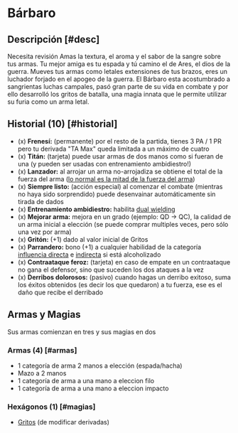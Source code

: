

# Bárbaro

<Bleed>
  <Screenshot src={barbPic} alt="placeholder" full />
</Bleed>

## Descripción [#desc]

<Callout type="warning" emoji="🔎">
  Necesita revisión
</Callout>
Amas la textura, el aroma y el sabor de la sangre sobre tus armas. Tu mejor amiga
es tu espada y tú camino el de Ares, el dios de la guerra. Mueves tus armas como
letales extensiones de tus brazos, eres un luchador forjado en el apogeo de la guerra.
El Bárbaro esta acostumbrado a sangrientas luchas campales, pasó gran parte de su vida en
combate y por ello desarrolló los gritos de batalla, una magia innata que le permite
utilizar su furia como un arma letal.

## Historial (10) [#historial]

- (x) **Frenesí:** (permanente) por el resto de la partida, tienes 3 PA / 1 PR pero tu derivada "TA Max" queda limitada a un máximo de cuatro
- (x) **Titán:** (tarjeta) puede usar armas de dos manos como si fueran de una (y pueden ser usadas con entrenamiento ambidiestro!)
- (x) **Lanzador:** al arrojar un arma no-arrojadiza se obtiene el total de la fuerza del arma ([lo normal es la mitad de la fuerza del arma](/docs/ruling-combat/04#4-7))
- (x) **Siempre listo:** (acción especial) al comenzar el combate (mientras no haya sido sorprendido) puede desenvainar automáticamente sin tirada de dados
- (x) **Entrenamiento ambidiestro:** habilita [dual wielding](/docs/ruling-combat/04#4-5)
- (x) **Mejorar arma:** mejora en un grado (ejemplo: QD -> QC), la calidad de un arma inicial a elección (se puede comprar multiples veces, pero sólo una vez por arma)
- (x) **Gritón:** (+1) dado al valor inicial de Gritos
- (x) **Parrandero:** bono (+1) a cualquier habilidad de la categoría [influencia directa](/docs/list-skills/individual#cat-influ-directa) e [indirecta](/docs/list-skills/individual#cat-influ-sutil) si está alcoholizado
- (x) **Contraataque feroz:** (tarjeta) en caso de empate en un contraataque no gana el defensor, sino que suceden los dos ataques a la vez
- (x) **Derribos dolorosos:** (pasivo) cuando hagas un derribo exitoso, suma los éxitos obtenidos (es decir los que quedaron) a tu fuerza, ese es el daño que recibe el derribado

## Armas y Magias
Sus armas comienzan en tres y sus magias en dos

### Armas (4) [#armas]

- 1 categoría de arma 2 manos a elección (espada/hacha)
- Mazo a 2 manos
- 1 categoría de arma a una mano a eleccion filo
- 1 categoría de arma a una mano a eleccion impacto

### Hexágonos (1) [#magias]

- [Gritos](/docs/list-hexagons/e28) (de modificar derivadas)
